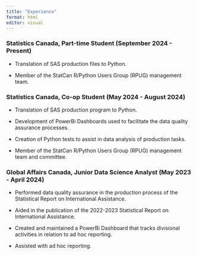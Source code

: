 ```yaml
---
title: "Experience"
format: html
editor: visual
---
```


### Statistics Canada, Part-time Student (September 2024 - Present)

-   Translation of SAS production files to Python.

-   Member of the StatCan R/Python Users Group (RPUG) management team.

### Statistics Canada, Co-op Student (May 2024 - August 2024)

-   Translation of SAS production program to Python.

-   Development of PowerBi Dashboards used to facilitate the data quality assurance processes.

-   Creation of Python tests to assist in data analysis of production tasks.

-   Member of the StatCan R/Python Users Group (RPUG) management team and committee.

### Global Affairs Canada, Junior Data Science Analyst (May 2023 - April 2024)

-   Performed data quality assurance in the production process of the Statistical Report on International Assistance.

-   Aided in the publication of the 2022-2023 Statistical Report on International Assistance.

-   Created and maintained a PowerBi Dashboard that tracks divisional activities in relation to ad hoc reporting.

-   Assisted with ad hoc reporting.
